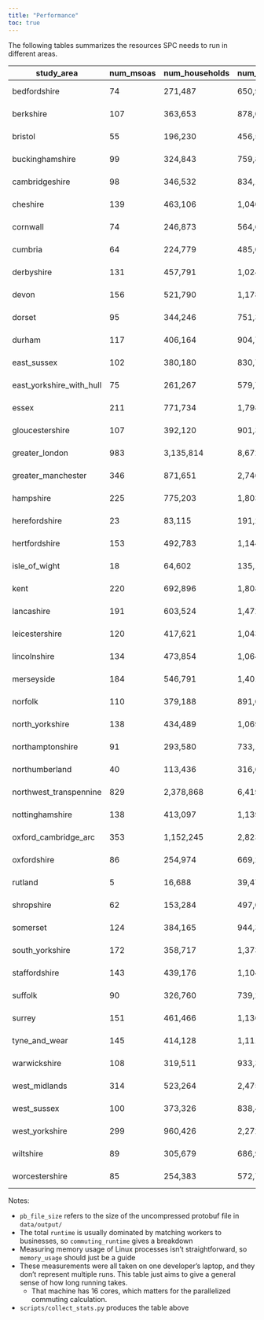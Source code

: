 ```yaml
---
title: "Performance"
toc: true
---
```


The following tables summarizes the resources SPC needs to run in different areas.

| study_area               | num_msoas | num_households | num_people | pb_file_size | runtime    | commuting_runtime | memory_usage |
| ------------------------ | --------- | -------------- | ---------- | ------------ | ---------- | ----------------- | ------------ |
| bedfordshire             | 74        | 271,487        | 650,950    | 94.33MiB     | 13 seconds | 6 seconds         | 293.76MiB    |
| berkshire                | 107       | 363,653        | 878,045    | 127.21MiB    | 14 seconds | 7 seconds         | 300.25MiB    |
| bristol                  | 55        | 196,230        | 456,532    | 68.11MiB     | 5 seconds  | 2 seconds         | 151.48MiB    |
| buckinghamshire          | 99        | 324,843        | 759,879    | 109.30MiB    | 10 seconds | 5 seconds         | 297.42MiB    |
| cambridgeshire           | 98        | 346,532        | 834,141    | 120.30MiB    | 13 seconds | 7 seconds         | 300.23MiB    |
| cheshire                 | 139       | 463,106        | 1,040,634  | 150.80MiB    | 15 seconds | 6 seconds         | 304.91MiB    |
| cornwall                 | 74        | 246,873        | 564,604    | 83.30MiB     | 7 seconds  | 2 seconds         | 277.31MiB    |
| cumbria                  | 64        | 224,779        | 485,035    | 70.69MiB     | 8 seconds  | 3 seconds         | 152.02MiB    |
| derbyshire               | 131       | 457,791        | 1,024,952  | 148.85MiB    | 17 seconds | 9 seconds         | 304.58MiB    |
| devon                    | 156       | 521,790        | 1,178,315  | 171.93MiB    | 20 seconds | 10 seconds        | 556.07MiB    |
| dorset                   | 95        | 344,246        | 751,334    | 109.25MiB    | 10 seconds | 5 seconds         | 298.97MiB    |
| durham                   | 117       | 406,164        | 904,785    | 130.75MiB    | 10 seconds | 4 seconds         | 299.72MiB    |
| east_sussex              | 102       | 380,180        | 830,761    | 120.14MiB    | 11 seconds | 5 seconds         | 299.81MiB    |
| east_yorkshire_with_hull | 75        | 261,267        | 579,746    | 85.31MiB     | 7 seconds  | 2 seconds         | 278.80MiB    |
| essex                    | 211       | 771,734        | 1,798,893  | 261.01MiB    | 34 seconds | 23 seconds        | 600.82MiB    |
| gloucestershire          | 107       | 392,120        | 901,395    | 129.84MiB    | 13 seconds | 5 seconds         | 302.14MiB    |
| greater_london           | 983       | 3,135,814      | 8,672,103  | 1.23GiB      | 11 minutes | 10 minutes        | 4.32GiB      |
| greater_manchester       | 346       | 871,651        | 2,746,858  | 389.21MiB    | 2 minutes  | 84 seconds        | 1.08GiB      |
| hampshire                | 225       | 775,203        | 1,803,991  | 262.78MiB    | 41 seconds | 29 seconds        | 601.86MiB    |
| herefordshire            | 23        | 83,115         | 191,282    | 27.72MiB     | 4 seconds  | 1 second          | 74.83MiB     |
| hertfordshire            | 153       | 492,783        | 1,144,974  | 165.59MiB    | 19 seconds | 11 seconds        | 555.75MiB    |
| isle_of_wight            | 18        | 64,602         | 135,125    | 20.48MiB     | 3 seconds  | 1 second          | 70.05MiB     |
| kent                     | 220       | 692,896        | 1,808,206  | 259.58MiB    | 29 seconds | 18 seconds        | 599.43MiB    |
| lancashire               | 191       | 603,524        | 1,472,550  | 210.80MiB    | 22 seconds | 12 seconds        | 592.20MiB    |
| leicestershire           | 120       | 417,621        | 1,043,283  | 147.79MiB    | 17 seconds | 11 seconds        | 302.29MiB    |
| lincolnshire             | 134       | 473,854        | 1,064,174  | 153.14MiB    | 13 seconds | 6 seconds         | 551.97MiB    |
| merseyside               | 184       | 546,791        | 1,401,012  | 200.02MiB    | 25 seconds | 17 seconds        | 590.71MiB    |
| norfolk                  | 110       | 379,188        | 891,006    | 130.04MiB    | 11 seconds | 4 seconds         | 302.39MiB    |
| north_yorkshire          | 138       | 434,489        | 1,069,514  | 154.54MiB    | 14 seconds | 6 seconds         | 552.40MiB    |
| northamptonshire         | 91        | 293,580        | 733,190    | 106.21MiB    | 10 seconds | 5 seconds         | 297.24MiB    |
| northumberland           | 40        | 113,436        | 316,618    | 45.27MiB     | 5 seconds  | 1 second          | 139.76MiB    |
| northwest_transpennine   | 829       | 2,378,868      | 6,419,933  | 928.03MiB    | 6 minutes  | 6 minutes         | 2.32GiB      |
| nottinghamshire          | 138       | 413,097        | 1,139,096  | 163.50MiB    | 19 seconds | 11 seconds        | 553.29MiB    |
| oxford_cambridge_arc     | 353       | 1,152,245      | 2,823,838  | 409.60MiB    | 2 minutes  | 78 seconds        | 1.16GiB      |
| oxfordshire              | 86        | 254,974        | 669,237    | 96.27MiB     | 9 seconds  | 4 seconds         | 279.53MiB    |
| rutland                  | 5         | 16,688         | 39,475     | 5.52MiB      | 2 seconds  | 1 second          | 18.60MiB     |
| shropshire               | 62        | 153,284        | 497,064    | 70.66MiB     | 6 seconds  | 2 seconds         | 150.19MiB    |
| somerset                 | 124       | 384,165        | 944,394    | 138.07MiB    | 14 seconds | 6 seconds         | 302.66MiB    |
| south_yorkshire          | 172       | 358,717        | 1,373,401  | 191.33MiB    | 25 seconds | 18 seconds        | 554.04MiB    |
| staffordshire            | 143       | 439,176        | 1,104,925  | 157.81MiB    | 14 seconds | 7 seconds         | 552.70MiB    |
| suffolk                  | 90        | 326,760        | 739,296    | 106.71MiB    | 9 seconds  | 4 seconds         | 296.93MiB    |
| surrey                   | 151       | 461,466        | 1,136,090  | 164.06MiB    | 20 seconds | 13 seconds        | 555.61MiB    |
| tyne_and_wear            | 145       | 414,128        | 1,111,239  | 157.15MiB    | 12 seconds | 6 seconds         | 551.14MiB    |
| warwickshire             | 108       | 319,511        | 933,391    | 132.32MiB    | 16 seconds | 10 seconds        | 300.49MiB    |
| west_midlands            | 314       | 523,264        | 2,475,918  | 348.50MiB    | 38 seconds | 25 seconds        | 1.05GiB      |
| west_sussex              | 100       | 373,326        | 838,440    | 122.18MiB    | 11 seconds | 4 seconds         | 300.54MiB    |
| west_yorkshire           | 299       | 960,426        | 2,272,063  | 331.50MiB    | 42 seconds | 28 seconds        | 1.08GiB      |
| wiltshire                | 89        | 305,679        | 686,963    | 100.69MiB    | 8 seconds  | 3 seconds         | 295.39MiB    |
| worcestershire           | 85        | 254,383        | 572,751    | 83.91MiB     | 8 seconds  | 3 seconds         | 277.79MiB    |

Notes:

- `pb_file_size` refers to the size of the uncompressed protobuf file in `data/output/`
- The total `runtime` is usually dominated by matching workers to businesses, so `commuting_runtime` gives a breakdown
- Measuring memory usage of Linux processes isn't straightforward, so `memory_usage` should just be a guide
- These measurements were all taken on one developer's laptop, and they don't represent multiple runs. This table just aims to give a general sense of how long running takes.
  - That machine has 16 cores, which matters for the parallelized commuting calculation.
- `scripts/collect_stats.py` produces the table above
